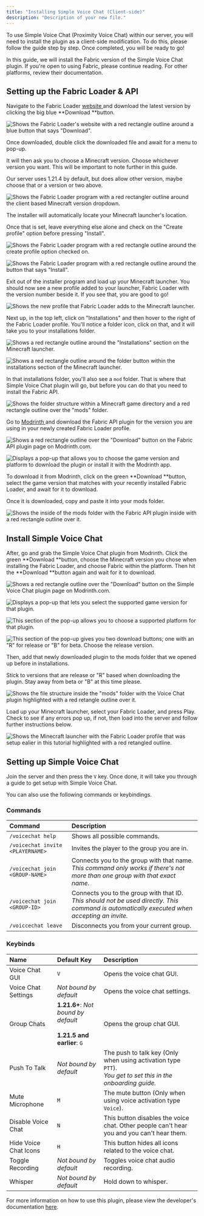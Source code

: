 ```yaml
---
title: "Installing Simple Voice Chat (Client-side)"
description: "Description of your new file."
---
```


To use Simple Voice Chat (Proximity Voice Chat) within our server, you will need to install the plugin as a client-side modification. To do this, please follow the guide step by step. Once completed, you will be ready to go!

<Info>
  In this guide, we will install the Fabric version of the Simple Voice Chat plugin. If you're open to using Fabric, please continue reading. For other platforms, review their documentation.
</Info>

## **Setting up the Fabric Loader & API**

Navigate to the Fabric Loader [<u>website </u>](https://fabricmc.net/)and download the latest version by clicking the big blue **Download **button.

![Shows the Fabric Loader's website with a red rectangle outline around a blue button that says "Download".](/images/Installingvoicemod1.png)

Once downloaded, double click the downloaded file and await for a menu to pop-up.

It will then ask you to choose a Minecraft version. Choose whichever version you want. This will be important to note further in this guide.

<Note>
  Our server uses 1.21.4 by default, but does allow other version, maybe choose that or a version or two above.
</Note>

![Shows the Fabric Loader program with a red rectangler outline around the client based Minecraft version dropdown.](/images/Installingvoicemod2.png)

The installer will automatically locate your Minecraft launcher's location.

Once that is set, leave everything else alone and check on the "Create profile" option before pressing "Install".

![Shows the Fabric Loader program with a red rectangle outline around the create profile option checked on.](/images/Installingvoicemod3.png)

![Shows the Fabric Loader program with a red rectangle outline around the button that says "Install".](/images/Installingvoicemod4.png)

Exit out of the installer program and load up your Minecraft launcher. You should now see a new profile added to your launcher, Fabric Loader with the version number beside it. If you see that, you are good to go!

![Shows the new profile that Fabric Loader adds to the Minecraft launcher.](/images/Installingvoicemod5.png)

Next up, in the top left, click on "Installations" and then hover to the right of the Fabric Loader profile. You'll notice a folder icon, click on that, and it will take you to your installations folder.

![Shows a red rectangle outline around the "Installations" section on the Minecraft launcher. ](/images/Installingvoicemod6.png)

![Shows a red rectangle outline around the folder button within the installations section of the Minecraft launcher.](/images/Installingvoicemod7.png)

In that installations folder, you'll also see a `mod` folder. That is where that Simple Voice Chat plugin will go, but before you can do that you need to install the Fabric API.

![Shows the folder structure within a Minecraft game directory and a red rectangle outline over the "mods" folder.](/images/Installingvoicemod8.png)

Go to [<u>Modrinth </u>](https://modrinth.com/mod/fabric-api)and download the Fabric API plugin for the version you are using in your newly created Fabric Loader profile.

![Shows a red rectangle outline over the "Download" button on the Fabric API plugin page on Modrinth.com.](/images/Installingvoicemod9.png)

![Displays a pop-up that allows you to choose the game version and platform to download the plugin or install it with the Modrinth app.](/images/Installingvoicemod10.png)

To download it from Modrinth, click on the green **Download **button, select the game version that matches with your recently installed Fabric Loader, and await for it to download.

Once it is downloaded, copy and paste it into your mods folder.

![Shows the inside of the mods folder with the Fabric API plugin inside with a red rectangle outline over it.](/images/Installingvoicemod11.png)

## **Install Simple Voice Chat**

After, go and grab the Simple Voice Chat plugin from Modrinth. Click the green **Download **button, choose the Minecraft version you chose when installing the Fabric Loader, and choose Fabric within the platform. Then hit the **Download **button again and wait for it to download.

![Shows a red rectangle outline over the "Download" button on the Simple Voice Chat plugin page on Modrinth.com.](/images/Installingvoicemod12.png)

![Displays a pop-up that lets you select the supported game version for that plugin.](/images/Installingvoicemod13.png)

![This section of the pop-up allows you to choose a supported platform for that plugin.](/images/Installingvoicemod14.png)

![This section of the pop-up gives you two download buttons; one with an "R" for release or "B" for beta. Choose the release version.](/images/Installingvoicemod15.png)

Then, add that newly downloaded plugin to the mods folder that we opened up before in installations.

<Tip>
  Stick to versions that are release or "R" based when downloading the plugin. Stay away from beta or "B" at this time please.
</Tip>

![Shows the file structure inside the "mods" folder with the Voice Chat plugin highlighted with a red retangle outline over it.](/images/Installingvoicemod16.png)

Load up your Minecraft launcher, select your Fabric Loader, and press Play. Check to see if any errors pop up, if not, then load into the server and follow further instructions below.

![Shows the Minecraft launcher with the Fabric Loader profile that was setup ealier in this tutorial highlighted with a red retangled outline.](/images/Installingvoicemod17.png)

## **Setting up Simple Voice Chat**

Join the server and then press the `V` key. Once done, it will take you through a guide to get setup with Simple Voice Chat.

You can also use the following commands or keybindings.

### **Commands**

| **Command**                      | **Description**                                                                                                                                    |
| :------------------------------- | :------------------------------------------------------------------------------------------------------------------------------------------------- |
| `/voicechat help`                | Shows all possible commands.                                                                                                                       |
| `/voicechat invite <PLAYERNAME>` | Invites the player to the group you are in.                                                                                                        |
| `/voicechat join <GROUP-NAME>`   | Connects you to the group with that name.<br />​_This command only works if there's not more than one group with that exact name._                 |
| `/voicechat join <GROUP-ID>`     | Connects you to the group with that ID.<br />​_This should not be used directly. This command is automatically executed when accepting an invite._ |
| `/voiccechat leave`              | Disconnects you from your current group.                                                                                                           |

### **Keybinds**

| **Name**              | **Default Key**                                                               | **Description**                                                                                                    |
| :-------------------- | :---------------------------------------------------------------------------- | :----------------------------------------------------------------------------------------------------------------- |
| Voice Chat GUI        | `V`                                                                           | Opens the voice chat GUI.                                                                                          |
| Voice Chat Settings   | _Not bound by default_                                                        | Opens the voice chat settings.                                                                                     |
| Group Chats           | **1.21.6+**: _Not bound by default_<br />​<br />​**1.21.5 and earlier**:  `G` | Opens the group chat GUI.                                                                                          |
| Push To Talk          | _Not bound by default_                                                        | The push to talk key (Only when using activation type `PTT`).<br />​_You get to set this in the onboarding guide._ |
| Mute Microphone       | `M`                                                                           | The mute button (Only when using voice activation type `Voice`).                                                   |
| Disable Voice Chat    | `N`                                                                           | This button disables the voice chat. Other people can't hear you and you can't hear them.                          |
| Hide Voice Chat Icons | `H`                                                                           | This button hides all icons related to the voice chat.                                                             |
| Toggle Recording      | _Not bound by default_                                                        | Toggles voice chat audio recording.                                                                                |
| Whisper               | _Not bound by default_                                                        | Hold down to whisper.                                                                                              |

For more information on how to use this plugin, please view the developer's documentation [<u>here</u>](https://modrepo.de/minecraft/voicechat/overview).